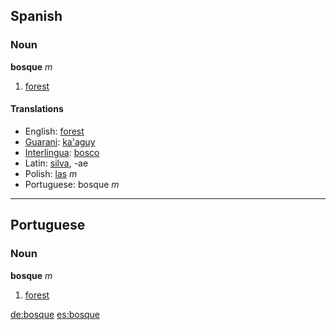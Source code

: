 ==Spanish==
=== Noun ===
'''bosque''' ''m''

# [[forest]]

====Translations====
*English: [[forest]]
*[[Guarani]]: [[ka'aguy]]
*[[Interlingua]]: [[bosco]]
*Latin: [[silva]], -ae
*Polish: [[las]] ''m''
*Portuguese: bosque ''m''

----

==Portuguese==
=== Noun ===
'''bosque''' ''m''

# [[forest]]

[[de:bosque]]
[[es:bosque]]